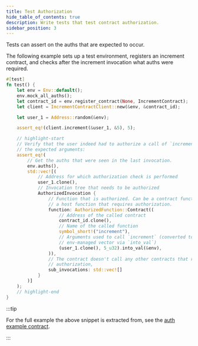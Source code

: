 ```yaml
---
title: Test Authorization
hide_table_of_contents: true
description: Write tests that test contract authorization.
sidebar_position: 3
---
```


Tests can assert on the auths that are expected to occur.

The following example sets up a test environment, registers an increment contract, and checks after the increment invocation what auths were required.

```rust
#[test]
fn test() {
    let env = Env::default();
    env.mock_all_auths();
    let contract_id = env.register_contract(None, IncrementContract);
    let client = IncrementContractClient::new(&env, &contract_id);

    let user_1 = Address::random(&env);

    assert_eq!(client.increment(&user_1, &5), 5);

    // highlight-start
    // Verify that the user indeed had to authorize a call of `increment` with
    // the expected arguments:
    assert_eq!(
        // Get the auths that were seen in the last invocation.
        env.auths(),
        std::vec![(
            // Address for which authorization check is performed
            user_1.clone(),
            // Invocation tree that needs to be authorized
            AuthorizedInvocation {
                // Function that is authorized. Can be a contract function or
                // a host function that requires authorization.
                function: AuthorizedFunction::Contract((
                    // Address of the called contract
                    contract_id.clone(),
                    // Name of the called function
                    symbol_short!("increment"),
                    // Arguments used to call `increment` (converted to the
                    // env-managed vector via `into_val`)
                    (user_1.clone(), 5_u32).into_val(&env),
                )),
                // The contract doesn't call any other contracts that require
                // authorization,
                sub_invocations: std::vec![]
            }
        )]
    );
    // highlight-end
}
```

:::tip

For the full example the above snippet is extracted from, see the [auth example contract](../../smart-contracts/example-contracts/auth.mdx).

:::
